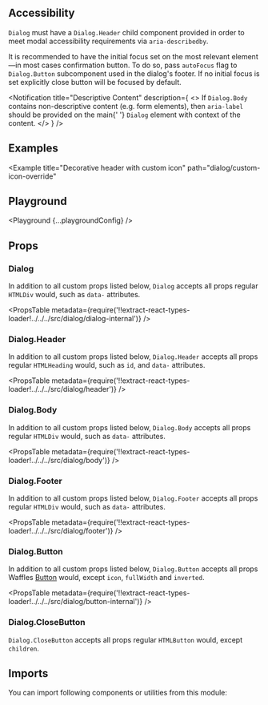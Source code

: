 


<Layout title="Dialog" description="🚧 This page is under construction">

## Accessibility

`Dialog` must have a `Dialog.Header` child component provided in order to meet modal
accessibility requirements via `aria-describedby`.

It is recommended to have the initial focus set on the most relevant element&mdash;in most cases confirmation button. To do so, pass `autoFocus` flag to `Dialog.Button` subcomponent used in the dialog's footer.
If no initial focus is set explicitly close button will be focused by default.

<Notification
  title="Descriptive Content"
  description={
    <>
      If <Code>Dialog.Body</Code> contains non-descriptive content (e.g. form
      elements), then <Code>aria-label</Code> should be provided on the main{' '}
      <Code>Dialog</Code> element with context of the content.
    </>
  }
/>

## Examples

<Example title="Basic usage" path="dialog/basic-usage">
  <BasicUsage />
</Example>

<Example title="Center aligned" path="dialog/center-aligned">
  <CenterAligned />
</Example>

<Example title="Decorative header" path="dialog/decorative-header">
  <DecorativeHeader />
</Example>

<Example
  title="Decorative header with custom icon"
  path="dialog/custom-icon-override"
>
  <CustomIconOverride />
</Example>

<Example title="Custom close" path="dialog/custom-close">
  <CustomClose />
</Example>

## Playground

<Playground {...playgroundConfig} />

## Props

### Dialog

In addition to all custom props listed below, `Dialog` accepts all props regular `HTMLDiv` would, such as `data-` attributes.

<PropsTable
  metadata={require('!!extract-react-types-loader!../../../src/dialog/dialog-internal')}
/>

### Dialog.Header

In addition to all custom props listed below, `Dialog.Header` accepts all props regular `HTMLHeading` would, such as `id`, and `data-` attributes.

<PropsTable
  metadata={require('!!extract-react-types-loader!../../../src/dialog/header')}
/>

### Dialog.Body

In addition to all custom props listed below, `Dialog.Body` accepts all props regular `HTMLDiv` would, such as `data-` attributes.

<PropsTable
  metadata={require('!!extract-react-types-loader!../../../src/dialog/body')}
/>

### Dialog.Footer

In addition to all custom props listed below, `Dialog.Footer` accepts all props regular `HTMLDiv` would, such as `data-` attributes.

<PropsTable
  metadata={require('!!extract-react-types-loader!../../../src/dialog/footer')}
/>

### Dialog.Button

In addition to all custom props listed below, `Dialog.Button` accepts all props Waffles [Button](/components/button/#props) would, except `icon`, `fullWidth` and `inverted`.

<PropsTable
  metadata={require('!!extract-react-types-loader!../../../src/dialog/button-internal')}
/>

### Dialog.CloseButton

`Dialog.CloseButton` accepts all props regular `HTMLButton` would, except `children`.

## Imports

You can import following components or utilities from this module:

<Imports module={DialogExports} path="@datacamp/waffles/dialog" />

</Layout>
